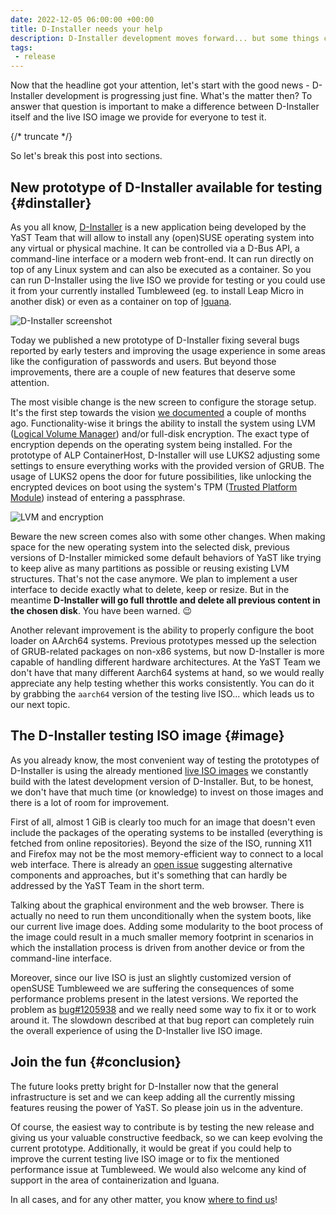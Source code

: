 ```yaml
---
date: 2022-12-05 06:00:00 +00:00
title: D-Installer needs your help
description: D-Installer development moves forward... but some things could be better
tags:
 - release
---
```


Now that the headline got your attention, let's start with the good news - D-Installer development
is progressing just fine. What's the matter then? To answer that question is important to make a
difference between D-Installer itself and the live ISO image we provide for everyone to test it.

{/* truncate */}

So let's break this post into sections.

## New prototype of D-Installer available for testing {#dinstaller}

As you all know, [D-Installer](https://github.com/yast/d-installer) is a new application being
developed by the YaST Team that will allow to install any (open)SUSE operating system into any
virtual or physical machine. It can be controlled via a D-Bus API, a command-line interface or a
modern web front-end. It can run directly on top of any Linux system and can also be executed as a
container. So you can run D-Installer using the live ISO we provide for testing or you could use it
from your currently installed Tumbleweed (eg. to install Leap Micro in another disk) or even as a
container on top of [Iguana](https://github.com/aaannz/iguana).

![D-Installer screenshot](../static/img/blog/2022-12-05/general.png)

Today we published a new prototype of D-Installer fixing several bugs reported by early testers
and improving the usage experience in some areas like the configuration of passwords and users.
But beyond those improvements, there are a couple of new features that deserve some attention.

The most visible change is the new screen to configure the storage setup. It's the first step
towards the vision [we
documented](https://github.com/yast/d-installer/blob/master/doc/storage_ui.md) a couple of months
ago. Functionality-wise it brings the ability to install the system using LVM ([Logical Volume
Manager](https://en.wikipedia.org/wiki/Logical_Volume_Manager_(Linux))) and/or full-disk
encryption. The exact type of encryption depends on the operating system being installed. For the
prototype of ALP ContainerHost, D-Installer will use LUKS2 adjusting some settings to ensure
everything works with the provided version of GRUB. The usage of LUKS2 opens the door for future
possibilities, like unlocking the encrypted devices on boot using the system's TPM ([Trusted Platform
Module](https://en.wikipedia.org/wiki/Trusted_Platform_Module)) instead of entering a passphrase.

![LVM and encryption](../static/img/blog/2022-12-05/lvm-enc.png)

Beware the new screen comes also with some other changes. When making space for the new operating
system into the selected disk, previous versions of D-Installer mimicked some default behaviors of
YaST like trying to keep alive as many partitions as possible or reusing existing LVM
structures. That's not the case anymore. We plan to implement a user interface to decide exactly
what to delete, keep or resize. But in the meantime **D-Installer will go full throttle and delete
all previous content in the chosen disk**. You have been warned. :wink:

Another relevant improvement is the ability to properly configure the boot loader on AArch64
systems. Previous prototypes messed up the selection of GRUB-related packages on non-x86 systems,
but now D-Installer is more capable of handling different hardware architectures. At the YaST Team
we don't have that many different Aarch64 systems at hand, so we would really appreciate any help
testing whether this works consistently. You can do it by grabbing the `aarch64` version of the
testing live ISO... which leads us to our next topic.

## The D-Installer testing ISO image {#image}

As you already know, the most convenient way of testing the prototypes of D-Installer is using the
already mentioned [live ISO images](https://github.com/yast/d-installer#live-iso-image) we
constantly build with the latest development version of D-Installer. But, to be honest, we don't
have that much time (or knowledge) to invest on those images and there is a lot of room for
improvement.

First of all, almost 1 GiB is clearly too much for an image that doesn't even include the
packages of the operating systems to be installed (everything is fetched from online repositories).
Beyond the size of the ISO, running X11 and Firefox may not be the most memory-efficient way to
connect to a local web interface. There is already an [open
issue](https://github.com/yast/d-installer/issues/341) suggesting alternative components and
approaches, but it's something that can hardly be addressed by the YaST Team in the short term.

Talking about the graphical environment and the web browser. There is actually no need to run them
unconditionally when the system boots, like our current live image does. Adding some modularity to
the boot process of the image could result in a much smaller memory footprint in scenarios in which
the installation process is driven from another device or from the command-line interface.

Moreover, since our live ISO is just an slightly customized version of openSUSE Tumbleweed we are
suffering the consequences of some performance problems present in the latest versions. We reported
the problem as [bug#1205938](https://bugzilla.suse.com/show_bug.cgi?id=1205938) and we really need
some way to fix it or to work around it. The slowdown described at that bug report can completely
ruin the overall experience of using the D-Installer live ISO image.

## Join the fun {#conclusion}

The future looks pretty bright for D-Installer now that the general infrastructure is set and we can
keep adding all the currently missing features reusing the power of YaST. So please join us in the
adventure.

Of course, the easiest way to contribute is by testing the new release and giving us your valuable
constructive feedback, so we can keep evolving the current prototype. Additionally, it would be great
if you could help to improve the current testing live ISO image or to fix the mentioned performance
issue at Tumbleweed. We would also welcome any kind of support in the area of containerization and
Iguana.

In all cases, and for any other matter, you know [where to find
us](https://github.com/yast/d-installer/blob/master/CONTRIBUTING.md)!
